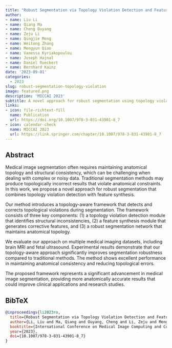 ```yaml
---
title: "Robust Segmentation via Topology Violation Detection and Feature Synthesis"
author: 
- name: Liu Li
- name: Qiang Ma
- name: Cheng Ouyang
- name: Zeju Li
- name: Qingjie Meng
- name: Weitong Zhang
- name: Mengyun Qiao
- name: Vanessa Kyriakopoulou
- name: Joseph Hajnal
- name: Daniel Rueckert
- name: Bernhard Kainz
date: '2023-09-01'
categories:
  - 2023
slug: robust-segmentation-topology-violation
image: featured.png
description: 'MICCAI 2023'
subtitle: A novel approach for robust segmentation using topology violation detection and feature synthesis.
links:
- icon: file-richtext-fill
  name: Publication
  url: https://doi.org/10.1007/978-3-031-43901-8_7
- icon: calendar-check
  name: MICCAI 2023
  url: https://link.springer.com/chapter/10.1007/978-3-031-43901-8_7
---
```


## Abstract

Medical image segmentation often requires maintaining anatomical topology and structural consistency, which can be challenging when dealing with complex or noisy data. Traditional segmentation methods may produce topologically incorrect results that violate anatomical constraints. In this work, we propose a novel approach for robust segmentation that combines topology violation detection with feature synthesis.

Our method introduces a topology-aware framework that detects and corrects topological violations during segmentation. The framework consists of three key components: (1) a topology violation detection module that identifies structural inconsistencies, (2) a feature synthesis module that generates corrective features, and (3) a robust segmentation network that maintains anatomical topology.

We evaluate our approach on multiple medical imaging datasets, including brain MRI and fetal ultrasound. Experimental results demonstrate that our topology-aware approach significantly improves segmentation robustness compared to traditional methods. The method shows excellent performance in maintaining anatomical consistency and reducing topological errors.

The proposed framework represents a significant advancement in medical image segmentation, providing more anatomically accurate results that could improve clinical applications and research studies.

## BibTeX

```bibtex
@inproceedings{li2023ro,
  title={Robust Segmentation via Topology Violation Detection and Feature Synthesis},
  author={Li, Liu and Ma, Qiang and Ouyang, Cheng and Li, Zeju and Meng, Qingjie and Zhang, Weitong and Qiao, Mengyun and Kyriakopoulou, Vanessa and Hajnal, Joseph and Rueckert, Daniel and Kainz, Bernhard},
  booktitle={International Conference on Medical Image Computing and Computer-Assisted Intervention (MICCAI 2023)},
  year={2023},
  doi={10.1007/978-3-031-43901-8_7}
}
``` 